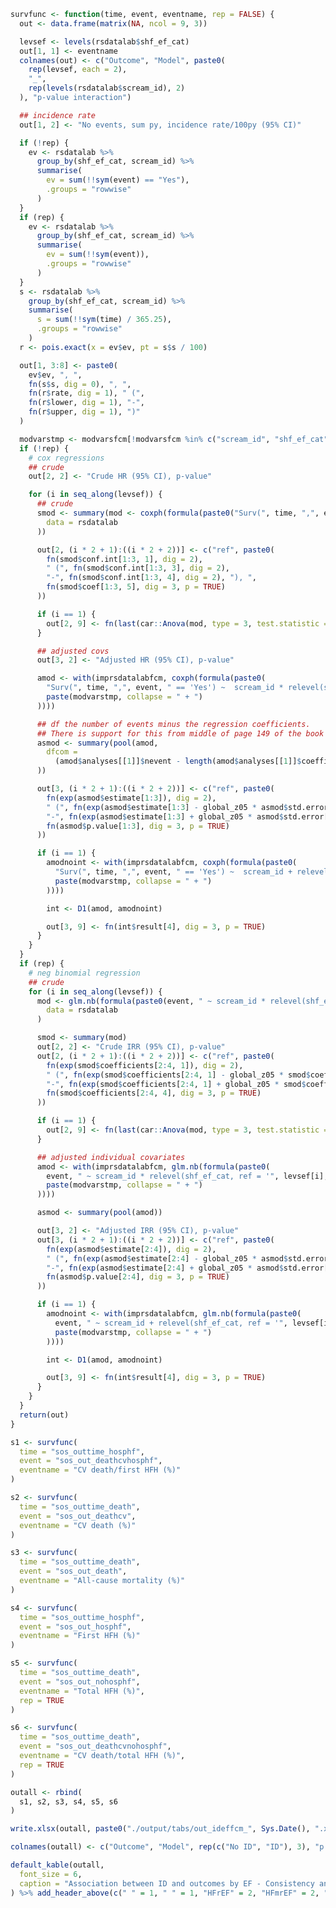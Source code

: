 ```r
survfunc <- function(time, event, eventname, rep = FALSE) {
  out <- data.frame(matrix(NA, ncol = 9, 3))

  levsef <- levels(rsdatalab$shf_ef_cat)
  out[1, 1] <- eventname
  colnames(out) <- c("Outcome", "Model", paste0(
    rep(levsef, each = 2),
    "_",
    rep(levels(rsdatalab$scream_id), 2)
  ), "p-value interaction")

  ## incidence rate
  out[1, 2] <- "No events, sum py, incidence rate/100py (95% CI)"

  if (!rep) {
    ev <- rsdatalab %>%
      group_by(shf_ef_cat, scream_id) %>%
      summarise(
        ev = sum(!!sym(event) == "Yes"),
        .groups = "rowwise"
      )
  }
  if (rep) {
    ev <- rsdatalab %>%
      group_by(shf_ef_cat, scream_id) %>%
      summarise(
        ev = sum(!!sym(event)),
        .groups = "rowwise"
      )
  }
  s <- rsdatalab %>%
    group_by(shf_ef_cat, scream_id) %>%
    summarise(
      s = sum(!!sym(time) / 365.25),
      .groups = "rowwise"
    )
  r <- pois.exact(x = ev$ev, pt = s$s / 100)

  out[1, 3:8] <- paste0(
    ev$ev, ", ",
    fn(s$s, dig = 0), ", ",
    fn(r$rate, dig = 1), " (",
    fn(r$lower, dig = 1), "-",
    fn(r$upper, dig = 1), ")"
  )

  modvarstmp <- modvarsfcm[!modvarsfcm %in% c("scream_id", "shf_ef_cat")]
  if (!rep) {
    # cox regressions
    ## crude
    out[2, 2] <- "Crude HR (95% CI), p-value"

    for (i in seq_along(levsef)) {
      ## crude
      smod <- summary(mod <- coxph(formula(paste0("Surv(", time, ",", event, "=='Yes') ~ scream_id * relevel(shf_ef_cat, ref = '", levsef[i], "')")),
        data = rsdatalab
      ))

      out[2, (i * 2 + 1):((i * 2 + 2))] <- c("ref", paste0(
        fn(smod$conf.int[1:3, 1], dig = 2),
        " (", fn(smod$conf.int[1:3, 3], dig = 2),
        "-", fn(smod$conf.int[1:3, 4], dig = 2), "), ",
        fn(smod$coef[1:3, 5], dig = 3, p = TRUE)
      ))

      if (i == 1) {
        out[2, 9] <- fn(last(car::Anova(mod, type = 3, test.statistic = c("Wald"))$`Pr(>Chisq)`), dig = 3, p = T)
      }

      ## adjusted covs
      out[3, 2] <- "Adjusted HR (95% CI), p-value"

      amod <- with(imprsdatalabfcm, coxph(formula(paste0(
        "Surv(", time, ",", event, " == 'Yes') ~  scream_id * relevel(shf_ef_cat, ref = '", levsef[i], "') +",
        paste(modvarstmp, collapse = " + ")
      ))))

      ## df the number of events minus the regression coefficients.
      ## There is support for this from middle of page 149 of the book by Parmer & Machin (ISBN 0471936405)
      asmod <- summary(pool(amod,
        dfcom =
          (amod$analyses[[1]]$nevent - length(amod$analyses[[1]]$coefficients))
      ))

      out[3, (i * 2 + 1):((i * 2 + 2))] <- c("ref", paste0(
        fn(exp(asmod$estimate[1:3]), dig = 2),
        " (", fn(exp(asmod$estimate[1:3] - global_z05 * asmod$std.error[1:3]), dig = 2),
        "-", fn(exp(asmod$estimate[1:3] + global_z05 * asmod$std.error[1:3]), dig = 2), "), ",
        fn(asmod$p.value[1:3], dig = 3, p = TRUE)
      ))

      if (i == 1) {
        amodnoint <- with(imprsdatalabfcm, coxph(formula(paste0(
          "Surv(", time, ",", event, " == 'Yes') ~  scream_id + relevel(shf_ef_cat, ref = '", levsef[i], "') +",
          paste(modvarstmp, collapse = " + ")
        ))))

        int <- D1(amod, amodnoint)

        out[3, 9] <- fn(int$result[4], dig = 3, p = TRUE)
      }
    }
  }
  if (rep) {
    # neg binomial regression
    ## crude
    for (i in seq_along(levsef)) {
      mod <- glm.nb(formula(paste0(event, " ~ scream_id * relevel(shf_ef_cat, ref = '", levsef[i], "') + offset(log(", time, "))")),
        data = rsdatalab
      )

      smod <- summary(mod)
      out[2, 2] <- "Crude IRR (95% CI), p-value"
      out[2, (i * 2 + 1):((i * 2 + 2))] <- c("ref", paste0(
        fn(exp(smod$coefficients[2:4, 1]), dig = 2),
        " (", fn(exp(smod$coefficients[2:4, 1] - global_z05 * smod$coefficients[2:4, 2]), dig = 2),
        "-", fn(exp(smod$coefficients[2:4, 1] + global_z05 * smod$coefficients[2:4, 2]), dig = 2), "), ",
        fn(smod$coefficients[2:4, 4], dig = 3, p = TRUE)
      ))

      if (i == 1) {
        out[2, 9] <- fn(last(car::Anova(mod, type = 3, test.statistic = "Wald")$`Pr(>Chisq)`), dig = 3, p = TRUE)
      }

      ## adjusted individual covariates
      amod <- with(imprsdatalabfcm, glm.nb(formula(paste0(
        event, " ~ scream_id * relevel(shf_ef_cat, ref = '", levsef[i], "') + offset(log(", time, ")) +",
        paste(modvarstmp, collapse = " + ")
      ))))

      asmod <- summary(pool(amod))

      out[3, 2] <- "Adjusted IRR (95% CI), p-value"
      out[3, (i * 2 + 1):((i * 2 + 2))] <- c("ref", paste0(
        fn(exp(asmod$estimate[2:4]), dig = 2),
        " (", fn(exp(asmod$estimate[2:4] - global_z05 * asmod$std.error[2:4]), dig = 2),
        "-", fn(exp(asmod$estimate[2:4] + global_z05 * asmod$std.error[2:4]), dig = 2), "), ",
        fn(asmod$p.value[2:4], dig = 3, p = TRUE)
      ))

      if (i == 1) {
        amodnoint <- with(imprsdatalabfcm, glm.nb(formula(paste0(
          event, " ~ scream_id + relevel(shf_ef_cat, ref = '", levsef[i], "') + offset(log(", time, ")) +",
          paste(modvarstmp, collapse = " + ")
        ))))

        int <- D1(amod, amodnoint)

        out[3, 9] <- fn(int$result[4], dig = 3, p = TRUE)
      }
    }
  }
  return(out)
}

s1 <- survfunc(
  time = "sos_outtime_hosphf",
  event = "sos_out_deathcvhosphf",
  eventname = "CV death/first HFH (%)"
)

s2 <- survfunc(
  time = "sos_outtime_death",
  event = "sos_out_deathcv",
  eventname = "CV death (%)"
)

s3 <- survfunc(
  time = "sos_outtime_death",
  event = "sos_out_death",
  eventname = "All-cause mortality (%)"
)

s4 <- survfunc(
  time = "sos_outtime_hosphf",
  event = "sos_out_hosphf",
  eventname = "First HFH (%)"
)

s5 <- survfunc(
  time = "sos_outtime_death",
  event = "sos_out_nohosphf",
  eventname = "Total HFH (%)",
  rep = TRUE
)

s6 <- survfunc(
  time = "sos_outtime_death",
  event = "sos_out_deathcvnohosphf",
  eventname = "CV death/total HFH (%)",
  rep = TRUE
)

outall <- rbind(
  s1, s2, s3, s4, s5, s6
)

write.xlsx(outall, paste0("./output/tabs/out_ideffcm_", Sys.Date(), ".xlsx"), rowNames = FALSE, overwrite = TRUE)

colnames(outall) <- c("Outcome", "Model", rep(c("No ID", "ID"), 3), "p interaction")

default_kable(outall,
  font_size = 6,
  caption = "Association between ID and outcomes by EF - Consistency analysis with FCM"
) %>% add_header_above(c(" " = 1, " " = 1, "HFrEF" = 2, "HFmrEF" = 2, "HFpEF" = 2, " " = 1))
```

